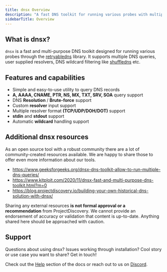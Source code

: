 ```yaml
---
title: dnsx Overview
description: "A fast DNS toolkit for running various probes with multiple features"
sidebarTitle: Overview
---
```


## What is dnsx?

`dnsx` is a fast and multi-purpose DNS toolkit designed for running various probes through the [retryabledns](https://github.com/projectdiscovery/retryabledns) library. 
It supports multiple DNS queries, user supplied resolvers, DNS wildcard filtering like [shuffledns](https://github.com/projectdiscovery/shuffledns) etc.


## Features and capabilities

 - Simple and easy-to-use utility to query DNS records
 - **A, AAAA, CNAME, PTR, NS, MX, TXT, SRV, SOA** query support
 - DNS **Resolution** / **Brute-force** support
 - Custom **resolver** input support
 - Multiple resolver format **(TCP/UDP/DOH/DOT)** support
 - **stdin** and **stdout** support
 - Automatic **wildcard** handling support

 ## Additional dnsx resources

As an open source tool with a robust community there are a lot of community-created resources available. 
We are happy to share those to offer even more information about our tools. 

- https://www.geeksforgeeks.org/dnsx-dns-toolkit-allow-to-run-multiple-dns-queries/
- https://www.kitploit.com/2020/11/dnsx-fast-and-multi-purpose-dns-toolkit.html?m=0
- https://blog.projectdiscovery.io/building-your-own-historical-dns-solution-with-dnsx/

<Note>Sharing any external resources **is not formal approval or a recommendation** from ProjectDiscovery. 
We cannot provide an endorsement of accuracy or validation that content is up-to-date. Anything shared here should be approached with caution.</Note> 


## Support 
Questions about using dnsx? Issues working through installation? Cool story or use case you want to share? Get in touch! 

Check out the [Help](/help) section of the docs or reach out to us on [Discord](https://discord.com/invite/projectdiscovery). 

